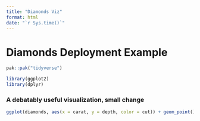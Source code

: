 ```yaml
---
title: "Diamonds Viz"
format: html
date: "`r Sys.time()`"
---
```


# Diamonds Deployment Example
```r
pak::pak("tidyverse")

library(ggplot2)
library(dplyr)
```

### A debatably useful visualization, small change
```r
ggplot(diamonds, aes(x = carat, y = depth, color = cut)) + geom_point() + scale_fill_viridis_d() + theme_minimal()
```